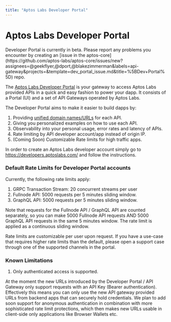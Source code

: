 ```yaml
---
title: "Aptos Labs Developer Portal"
---
```



# Aptos Labs Developer Portal

<Callout type="info">
  Developer Portal is currently in beta. Please report any problems you encounter
  by creating an [issue in the aptos-core](https://github.com/aptos-labs/aptos-core/issues/new?assignees=@geekflyer,@dport,@blakezimmerman&labels=api-gateway&projects=&template=dev_portal_issue.md&title=%5BDev+Portal%5D) repo.
</Callout>

The [Aptos Labs Developer Portal](https://developers.aptoslabs.com) is your gateway to access Aptos Labs provided APIs in a quick and easy fashion to power your dapp.
It consists of a Portal (UI) and a set of API Gateways operated by Aptos Labs.

The Developer Portal aims to make it easier to build dapps by:

1. Providing [unified domain names/URLs](../../network/nodes/networks.mdx) for each API.
2. Giving you personalized examples on how to use each API.
3. Observability into your personal usage, error rates and latency of APIs.
4. Rate limiting by API developer account/app instead of origin IP.
5. (Coming Soon) Customizable Rate limits for high traffic apps.

In order to create an Aptos Labs developer account simply go to https://developers.aptoslabs.com/ and follow the instructions.

### Default Rate Limits for Developer Portal accounts

Currently, the following rate limits apply:

1. GRPC Transaction Stream: 20 concurrent streams per user
2. Fullnode API: 5000 requests per 5 minutes sliding window.
3. GraphQL API: 5000 requests per 5 minutes sliding window.

Note that requests for the Fullnode API / GraphQL API are counted separately, so you can make 5000 Fullnode API requests AND 5000 GraphQL API requests in the same 5 minutes window. The rate limit is applied as a continuous sliding window.

Rate limits are customizable per user upon request. If you have a use-case that requires higher rate limits than the default, please open a support case through one of the supported channels in the portal.

### Known Limitations

1. Only authenticated access is supported.

At the moment the new URLs introduced by the Developer Portal / API Gateway only support requests with an API Key (Bearer authentication).
Effectively this means you can only use the new API gateway provided URLs from backend apps that can securely hold credentials.
We plan to add soon support for anonymous authentication in combination with more sophisticated rate limit protections, which then makes new URLs usable in client-side only applications like Browser Wallets etc.
